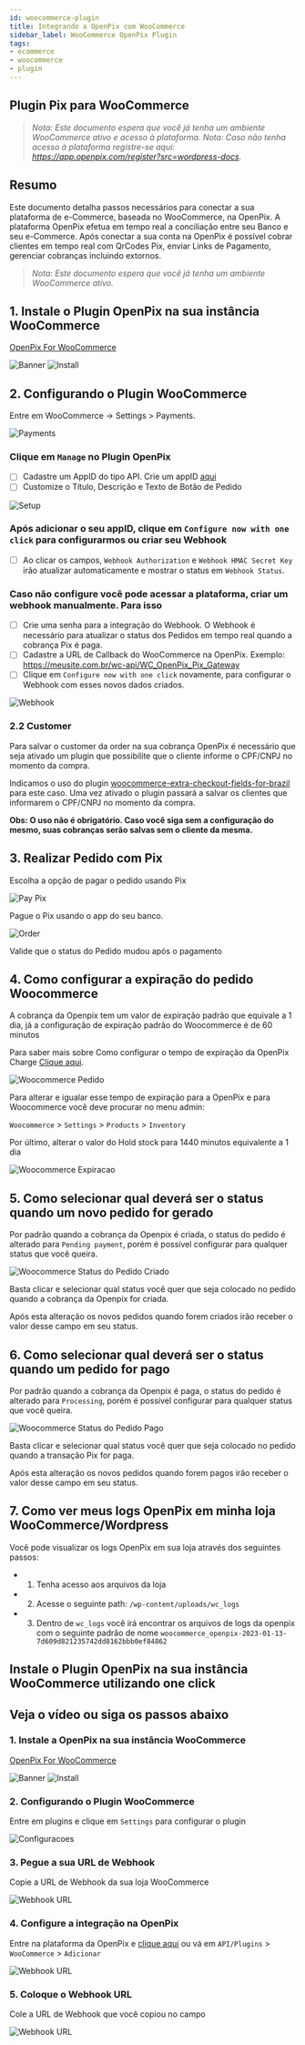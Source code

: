```yaml
---
id: woocommerce-plugin
title: Integrando a OpenPix com WooCommerce
sidebar_label: WooCommerce OpenPix Plugin
tags:
- ecommerce
- woocommerce
- plugin
---
```


## Plugin Pix para WooCommerce

> _Nota: Este documento espera que você já tenha um ambiente WooCommerce ativo e acesso à plataforma._
> _Nota: Caso não tenha acesso à plataforma registre-se aqui: <https://app.openpix.com/register?src=wordpress-docs>._

## Resumo

Este documento detalha passos necessários para conectar a sua plataforma de e-Commerce, baseada no WooCommerce, na OpenPix. A plataforma OpenPix efetua em tempo real a conciliação entre seu Banco e seu e-Commerce.
Após conectar a sua conta na OpenPix é possível cobrar clientes em tempo real com QrCodes Pix, enviar Links de Pagamento, gerenciar cobranças incluindo extornos.

> _Nota: Este documento espera que você já tenha um ambiente WooCommerce ativo._

## 1. Instale o Plugin OpenPix na sua instância WooCommerce

[OpenPix For WooCommerce](https://wordpress.org/plugins/openpix-for-woocommerce/)

![Banner](/img/ecommerce/woocommerce-banner.png)
![Install](/img/ecommerce/woocommerce-plugin-install.png)

## 2. Configurando o Plugin WooCommerce

Entre em WooCommerce -> Settings > Payments.

![Payments](/img/ecommerce/woocommerce-payments.png)

### Clique em `Manage` no Plugin OpenPix

- [ ] Cadastre um AppID do tipo API. Crie um appID [aqui](../apis/api-getting-started.md)
- [ ] Customize o Título, Descrição e Texto de Botão de Pedido

![Setup](/img/ecommerce/woocommerce-setup.png)

### Após adicionar o seu appID, clique em `Configure now with one click` para configurarmos ou criar seu Webhook

- [ ] Ao clicar os campos, `Webhook Authorization` e `Webhook HMAC Secret Key` irão atualizar automaticamente e mostrar o status em `Webhook Status`.

### Caso não configure você pode acessar a plataforma, criar um webhook manualmente. Para isso

- [ ] Crie uma senha para a integração do Webhook. O Webhook é necessário para atualizar o status dos Pedidos em tempo real quando a cobrança Pix é paga.
- [ ] Cadastre a URL de Callback do WooCommerce na OpenPix. Exemplo: <https://meusite.com.br/wc-api/WC_OpenPix_Pix_Gateway>
- [ ] Clique em `Configure now with one click` novamente, para configurar o Webhook com esses novos dados criados.

![Webhook](/img/ecommerce/woocommerce-gatilho.png)

### 2.2 Customer

Para salvar o customer da order na sua cobrança OpenPix é necessário que seja ativado um plugin que possibilite que o cliente informe o CPF/CNPJ no momento da compra.

Indicamos o uso do plugin [woocommerce-extra-checkout-fields-for-brazil](https://wordpress.org/plugins/woocommerce-extra-checkout-fields-for-brazil/) para este caso. Uma vez ativado o plugin passará a salvar os clientes que informarem o CPF/CNPJ no momento da compra.

**Obs: O uso não é obrigatório. Caso você siga sem a configuração do mesmo, suas cobranças serão salvas sem o cliente da mesma.**

## 3. Realizar Pedido com Pix

Escolha a opção de pagar o pedido usando Pix

![Pay Pix](/img/ecommerce/woocommerce-pay-pix.png)

Pague o Pix usando o app do seu banco.

![Order](/img/ecommerce/woocommerce-order.png)

Valide que o status do Pedido mudou após o pagamento

## 4. Como configurar a expiração do pedido Woocommerce

A cobrança da Openpix tem um valor de expiração padrão que equivale a 1 dia, já a configuração de expiração padrão do Woocommerce é de 60 minutos

Para saber mais sobre Como configurar o tempo de expiração da OpenPix Charge [Clique aqui](/docs/flows/flow-edit-default-expiration).

![Woocommerce Pedido](/img/ecommerce/woo-pedido.png)

Para alterar e igualar esse tempo de expiração para a OpenPix e para Woocommerce você deve procurar no menu admin:

`Woocommerce` > `Settings` > `Products` > `Inventory`

Por último, alterar o valor do Hold stock para 1440 minutos equivalente a 1 dia

![Woocommerce Expiracao](/img/ecommerce/woo-expiracao.png)

## 5. Como selecionar qual deverá ser o status quando um novo pedido for gerado

Por padrão quando a cobrança da Openpix é criada, o status do pedido é alterado para `Pending payment`, porém é possível configurar para qualquer status que você queira.

![Woocommerce Status do Pedido Criado](/img/ecommerce/woocommerce-status-when-create-default.png)

Basta clicar e selecionar qual status você quer que seja colocado no pedido quando a cobrança da Openpix for criada.

Após esta alteração os novos pedidos quando forem criados irão receber o valor desse campo em seu status.

## 6. Como selecionar qual deverá ser o status quando um pedido for pago

Por padrão quando a cobrança da Openpix é paga, o status do pedido é alterado para `Processing`, porém é possível configurar para qualquer status que você queira.

![Woocommerce Status do Pedido Pago](/img/ecommerce/woocommerce-status-when-paid-default.png)

Basta clicar e selecionar qual status você quer que seja colocado no pedido quando a transação Pix for paga.

Após esta alteração os novos pedidos quando forem pagos irão receber o valor desse campo em seu status.

## 7. Como ver meus logs OpenPix em minha loja WooCommerce/Wordpress

Você pode visualizar os logs OpenPix em sua loja através dos seguintes passos:

- 1. Tenha acesso aos arquivos da loja
- 2. Acesse o seguinte path: `/wp-content/uploads/wc_logs`
- 3. Dentro de `wc_logs` você irá encontrar os arquivos de logs da openpix com o seguinte padrão de nome `woocommerce_openpix-2023-01-13-7d609d821235742dd8162bbb0ef84862`

## Instale o Plugin OpenPix na sua instância WooCommerce utilizando one click

## Veja o vídeo ou siga os passos abaixo

<Embed url='https://youtu.be/iE_O4sJ9gVM' />

### 1. Instale a OpenPix na sua instância WooCommerce

[OpenPix For WooCommerce](https://wordpress.org/plugins/openpix-for-woocommerce/)

![Banner](/img/ecommerce/woocommerce-banner.png)
![Install](/img/ecommerce/woocommerce-plugin-install.png)

### 2. Configurando o Plugin WooCommerce

Entre em plugins e clique em `Settings` para configurar o plugin

![Configuracoes](/img/ecommerce/woocommerce/woocommerce-plugin-settings.png)

### 3. Pegue a sua URL de Webhook

Copie a URL de Webhook da sua loja WooCommerce

![Webhook URL](/img/ecommerce/woocommerce/woocommerce-plugin-webhook.png)

### 4. Configure a integração na OpenPix

Entre na plataforma da OpenPix e [clique aqui](https://app.woovi.com/home/applications/woocommerce/add) ou vá em `API/Plugins` > `WooCommerce` > `Adicionar`

![Webhook URL](/img/ecommerce/woocommerce/woocommerce-plugin-tutorial-card.png)

### 5. Coloque o Webhook URL

Cole a URL de Webhook que você copiou no campo

![Webhook URL](/img/ecommerce/woocommerce/woocommerce-plugin-tutorial.png)
